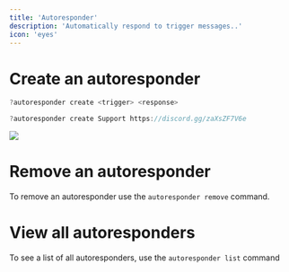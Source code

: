 ```yaml
---
title: 'Autoresponder'
description: 'Automatically respond to trigger messages..'
icon: 'eyes'
---
```


# Create an autoresponder

<CodeGroup>

  ```javascript Syntax
  ?autoresponder create <trigger> <response>
  ```
  ```javascript Example
  ?autoresponder create Support https://discord.gg/zaXsZF7V6e
  ```

</CodeGroup>
<Frame>
  <img src="/images/autoresponder.png" />
</Frame>

# Remove an autoresponder

To remove an autoresponder use the `autoresponder remove` command.

# View all autoresponders
To see a list of all autoresponders, use the `autoresponder list` command
